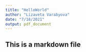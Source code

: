 ```yaml
---
title: "HelloWorld"
author: "Lizaveta Varabyova"
date: "7/18/2021"
output: pdf_document
---
```


## This is a markdown file